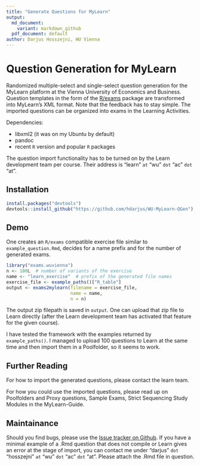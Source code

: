 ```yaml
---
title: "Generate Questions for MyLearn"
output:
  md_document:
    variant: markdown_github
  pdf_document: default
author: Darjus Hosszejni, WU Vienna
---
```


Question Generation for MyLearn
===============================

Randomized multiple-select and single-select question generation for the MyLearn platform at the Vienna University of Economics and Business.
Question templates in the form of the [R/exams](http://www.r-exams.org/) package are transformed into MyLearn's XML format.
Note that the feedback has to stay simple.
The imported questions can be organized into exams in the Learning Activities.

Dependencies:

* libxml2 (it was on my Ubuntu by default)
* pandoc
* recent `R` version and popular `R` packages

The question import functionality has to be turned on by the Learn development team per course.
Their address is "learn" `at` "wu" `dot` "ac" `dot` "at".

Installation
------------

```r
install.packages("devtools")
devtools::install_github("https://github.com/hdarjus/WU-MyLearn-QGen")
```

Demo
----

One creates an `R/exams` compatible exercise file similar to `example_question.Rmd`, decides for a name prefix and for the number of generated exams.

```r
library("exams.wuvienna")
n <- 100L  # number of variants of the exercise
name <- "learn_exercise"  # prefix of the generated file names
exercise_file <- example_paths()["R_table"]
output <- exams2mylearn(filename = exercise_file,
                        name = name,
                        n = n)
```

The output zip filepath is saved in `output`.
One can upload that zip file to Learn directly (after the Learn development team has activated that feature for the given course).

I have tested the framework with the examples returned by `example_paths()`.
I managed to upload 100 questions to Learn at the same time and then import them in a Poolfolder, so it seems to work.

Further Reading
---------------

For how to import the generated questions, please contact the learn team.

For how you could use the imported questions, please read up on Poolfolders and Proxy questions, Sample Exams, Strict Sequencing Study Modules in the MyLearn-Guide.

Maintainance
----------

Should you find bugs, please use the [Issue tracker on Github](https://github.com/hdarjus/WU-MyLearn-QGen/issues).
If you have a minimal example of a .Rmd question that does not compile or Learn gives an error at the stage of import, you can contact me under "darjus" `dot` "hosszejni" `at` "wu" `dot` "ac" `dot` "at".
Please attach the .Rmd file in question.
